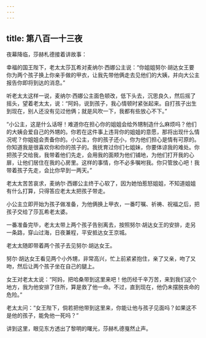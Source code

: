 ```yaml
---
---
---
```

title: 第八百一十三夜
---






夜幕降临，莎赫札德接着讲故事：





幸福的国王陛下，老太太莎瓦希对麦纳尔·西娜公主说：“你姐姐努尔·胡达女王要你为两个孩子换上你亲手做的甲衣，让我先带他俩走去见他们的大姨，并向大公主报告你即将到达的消息。”

听老太太这样一说，麦纳尔·西娜公主面色顿改，低下头去，沉思良久，然后摇了摇头，望着老太太，说：“阿妈，说到孩子，我心情顿时紧张起来。自打孩子出生到现在，别人还没有见过他俩；就是风吹一下，我都有些放心不下。”

“小公主，这是什么话呀！难道你在担心你的姐姐会给外甥制造什么麻烦吗？他们的大姨会爱自己的外甥的。你若在这件事上违背你的姐姐的意愿，那将出现什么情况呢？你姐姐会责备你的。小公主，你的孩子还小，你为他们担心是情有可原的。你知道我是很喜欢你和你的孩子的。我抚育过你们七姐妹，你要体谅我的难处。你把孩子交给我，我带着他们先走，会用我的面颊为他们铺地，为他们打开我的心扉，让他们居住在我的心房里。这样的事情，你不必多嘱咐我。你只管放心吧！我带着孩子先走，会比你早到一两天。”

老太太苦苦哀求，麦纳尔·西娜公主终于心软了，因为她怕惹怒姐姐，不知道姐姐有什么打算，只得答应老太太把孩子带走。

小公主立即开始为孩子做准备，为他俩换上甲衣，一番叮嘱、祈祷、祝福之后，把孩子交给了莎瓦希老太婆。

一番准备完毕，老太太带上两个孩子告别离去，按照努尔·胡达女王的安排，走另一条路，穿山过海，日夜兼程，平安抵达女王京城。

老太太随即带着两个孩子去见努尔·胡达女王。

努尔·胡达女王看见两个小外甥，非常高兴，忙上前紧紧抱住，亲了又亲，吻了又吻，然后让两个孩子坐在自己的腿上。

女王对老太太说：“阿妈，把哈桑带到这里来吧！他历经千辛万苦，来到我们这个地方，我为他安排了住所，算是救了他一命。不过，直到现在，他仍未摆脱丧命的危险。”

老太太问：“女王陛下，倘若把他带到这里来，你能让他与孩子见面吗？如果这不是他的孩子，能免他一死吗？”





讲到这里，眼见东方透出了黎明的曙光，莎赫札德戛然止声。